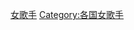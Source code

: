 {{Commonscat|Female vocalists from Malaysia}}

[[Category:馬來西亞歌手|女歌手]]
[[Category:各国女歌手|Category:各国女歌手]]